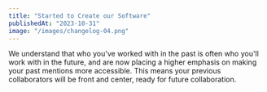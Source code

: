 ```yaml
---
title: "Started to Create our Software"
publishedAt: "2023-10-31"
image: "/images/changelog-04.png"
---
```


We understand that who you've worked with in the past is often who you'll work with in the future, and are now placing a higher emphasis on making your past mentions more accessible. This means your previous collaborators will be front and center, ready for future collaboration.
